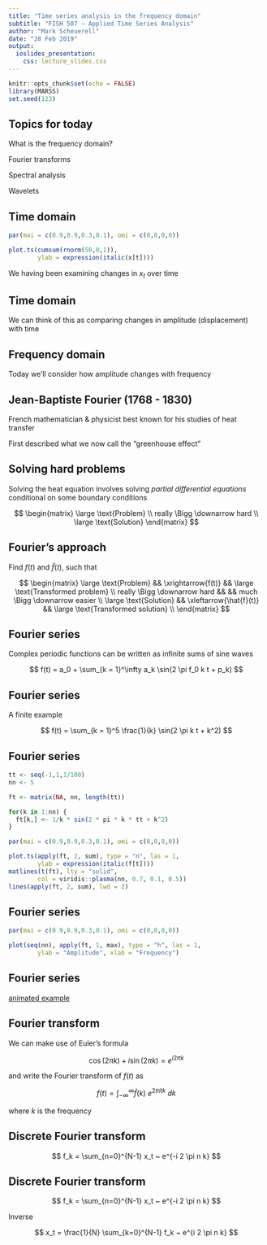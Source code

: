 ```yaml
---
title: "Time series analysis in the frequency domain"
subtitle: "FISH 507 – Applied Time Series Analysis"
author: "Mark Scheuerell"
date: "28 Feb 2019"
output:
  ioslides_presentation:
    css: lecture_slides.css
---
```



```r
knitr::opts_chunk$set(echo = FALSE)
library(MARSS)
set.seed(123)
```

## Topics for today

What is the frequency domain?

Fourier transforms

Spectral analysis

Wavelets


## Time domain

```r
par(mai = c(0.9,0.9,0.3,0.1), omi = c(0,0,0,0))

plot.ts(cumsum(rnorm(50,0,1)),
        ylab = expression(italic(x[t])))
```

We having been examining changes in $x_t$ over time


## Time domain

We can think of this as comparing changes in amplitude (displacement) with time


## Frequency domain

Today we'll consider how amplitude changes with frequency


## Jean-Baptiste Fourier (1768 - 1830)

French mathematician & physicist best known for his studies of heat transfer

First described what we now call the "greenhouse effect"


## Solving hard problems

Solving the heat equation involves solving _partial differential equations_ conditional on some boundary conditions

$$
\begin{matrix}
\large \text{Problem} \\
really \Bigg \downarrow hard \\
\large \text{Solution}
\end{matrix}
$$


## Fourier's approach

Find $f(t)$ and $\hat{f}(t)$, such that

$$
\begin{matrix}
\large \text{Problem} && \xrightarrow{f(t)} && \large \text{Transformed problem} \\
really \Bigg \downarrow hard && && much \Bigg \downarrow easier \\
\large \text{Solution}  && \xleftarrow{\hat{f}(t)} && \large \text{Transformed solution} \\
\end{matrix}
$$


## Fourier series

Complex periodic functions can be written as infinite sums of sine waves

$$
f(t) = a_0 + \sum_{k = 1}^\infty a_k \sin(2 \pi f_0 k t + p_k)
$$


## Fourier series

A finite example

$$
f(t) = \sum_{k = 1}^5 \frac{1}{k} \sin(2 \pi k t + k^2) 
$$

## Fourier series

```r
tt <- seq(-1,1,1/100)
nn <- 5

ft <- matrix(NA, nn, length(tt))

for(k in 1:nn) {
  ft[k,] <- 1/k * sin(2 * pi * k * tt + k^2)
}

par(mai = c(0.9,0.9,0.3,0.1), omi = c(0,0,0,0))

plot.ts(apply(ft, 2, sum), type = "n", las = 1,
        ylab = expression(italic(f[t])))
matlines(t(ft), lty = "solid",
        col = viridis::plasma(nn, 0.7, 0.1, 0.5))
lines(apply(ft, 2, sum), lwd = 2)
```


## Fourier series

```r
par(mai = c(0.9,0.9,0.3,0.1), omi = c(0,0,0,0))

plot(seq(nn), apply(ft, 1, max), type = "h", las = 1,
        ylab = "Amplitude", xlab = "Frequency")
```




## Fourier series

[animated example](https://upload.wikimedia.org/wikipedia/commons/7/72/Fourier_transform_time_and_frequency_domains_%28small%29.gif)


## Fourier transform

We can make use of Euler's formula

$$
\cos(2 \pi k) + i \sin(2 \pi k) = e^{i 2 \pi k}
$$

and write the Fourier transform of $f(t)$ as

$$
f(t) = \int_{-\infty}^\infty \hat{f}(k) ~ e^{2 \pi i t k} ~ d k
$$

where $k$ is the frequency


## Discrete Fourier transform

$$
f_k = \sum_{n=0}^{N-1} x_t ~ e^{-i 2 \pi n k}
$$


## Discrete Fourier transform

$$
f_k = \sum_{n=0}^{N-1} x_t ~ e^{-i 2 \pi n k}
$$

Inverse

$$
x_t = \frac{1}{N} \sum_{k=0}^{N-1} f_k ~ e^{i 2 \pi n k}
$$


